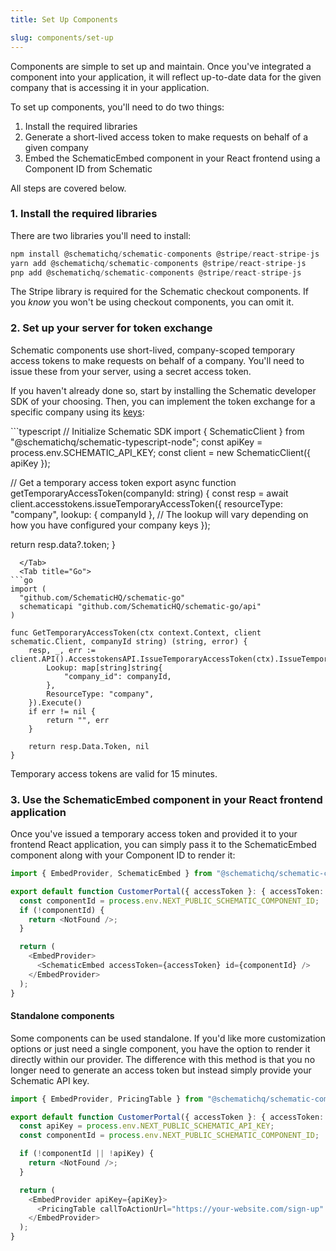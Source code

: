 ```yaml
---
title: Set Up Components

slug: components/set-up
---
```


Components are simple to set up and maintain. Once you've integrated a component into your application, it will reflect up-to-date data for the given company that is accessing it in your application.

To set up components, you'll need to do two things:
1. Install the required libraries
2. Generate a short-lived access token to make requests on behalf of a given company
3. Embed the SchematicEmbed component in your React frontend using a Component ID from Schematic

All steps are covered below.

### 1. Install the required libraries

There are two libraries you'll need to install:

```typescript
npm install @schematichq/schematic-components @stripe/react-stripe-js
yarn add @schematichq/schematic-components @stripe/react-stripe-js
pnp add @schematichq/schematic-components @stripe/react-stripe-js
```

<Note>The Stripe library is required for the Schematic checkout components. If you _know_ you won't be using checkout components, you can omit it.</Note>

### 2. Set up your server for token exchange

Schematic components use short-lived, company-scoped temporary access tokens to make requests on behalf of a company. You'll need to issue these from your server, using a secret access token.

If you haven't already done so, start by installing the Schematic developer SDK of your choosing. Then, you can implement the token exchange for a specific company using its [keys](https://docs.schematichq.com/developer_resources/concepts#keys-vs-traits):

<Tabs>
  <Tab title="Node.js">
```typescript
// Initialize Schematic SDK
import { SchematicClient } from "@schematichq/schematic-typescript-node";
const apiKey = process.env.SCHEMATIC_API_KEY;
const client = new SchematicClient({ apiKey });

// Get a temporary access token
export async function getTemporaryAccessToken(companyId: string) {
  const resp = await client.accesstokens.issueTemporaryAccessToken({
    resourceType: "company",
    lookup: { companyId }, // The lookup will vary depending on how you have configured your company keys
  });

  return resp.data?.token;
}
```
  </Tab>
  <Tab title="Go">
```go
import (
  "github.com/SchematicHQ/schematic-go"
  schematicapi "github.com/SchematicHQ/schematic-go/api"
)

func GetTemporaryAccessToken(ctx context.Context, client schematic.Client, companyId string) (string, error) {
	resp, _, err := client.API().AccesstokensAPI.IssueTemporaryAccessToken(ctx).IssueTemporaryAccessTokenRequestBody(api.IssueTemporaryAccessTokenRequestBody{
		Lookup: map[string]string{
			"company_id": companyId,
		},
		ResourceType: "company",
	}).Execute()
	if err != nil {
		return "", err
	}

	return resp.Data.Token, nil
}
```
  </Tab>
</Tabs>

Temporary access tokens are valid for 15 minutes.

### 3. Use the SchematicEmbed component in your React frontend application

Once you've issued a temporary access token and provided it to your frontend React application, you can simply pass it to the SchematicEmbed component along with your Component ID to render it:

```typescript
import { EmbedProvider, SchematicEmbed } from "@schematichq/schematic-components";

export default function CustomerPortal({ accessToken }: { accessToken: string }) {
  const componentId = process.env.NEXT_PUBLIC_SCHEMATIC_COMPONENT_ID;
  if (!componentId) {
    return <NotFound />;
  }

  return (
    <EmbedProvider>
      <SchematicEmbed accessToken={accessToken} id={componentId} />
    </EmbedProvider>
  );
}
```

#### Standalone components

Some components can be used standalone. If you'd like more customization options or just need a single component, you have the option to render it directly within our provider. The difference with this method is that you no longer need to generate an access token but instead simply provide your Schematic API key.

```typescript
import { EmbedProvider, PricingTable } from "@schematichq/schematic-components";

export default function CustomerPortal({ accessToken }: { accessToken: string }) {
  const apiKey = process.env.NEXT_PUBLIC_SCHEMATIC_API_KEY;
  const componentId = process.env.NEXT_PUBLIC_SCHEMATIC_COMPONENT_ID;

  if (!componentId || !apiKey) {
    return <NotFound />;
  }

  return (
    <EmbedProvider apiKey={apiKey}>
      <PricingTable callToActionUrl="https://your-website.com/sign-up" />
    </EmbedProvider>
  );
}
```
